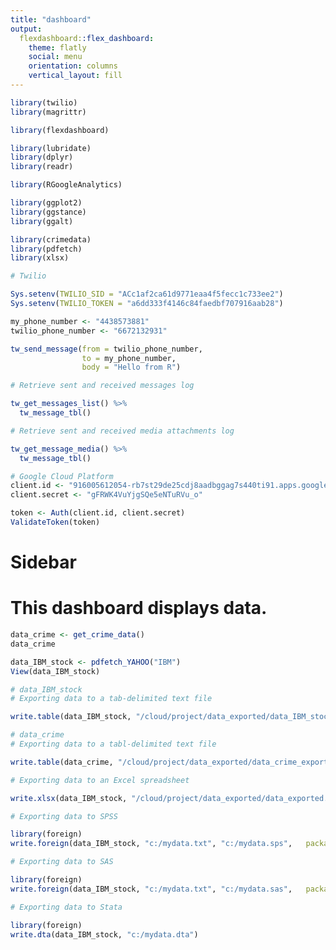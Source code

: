 ```yaml
---
title: "dashboard"
output: 
  flexdashboard::flex_dashboard:
    theme: flatly
    social: menu
    orientation: columns
    vertical_layout: fill
---
```


```r

library(twilio)
library(magrittr)

library(flexdashboard)

library(lubridate)
library(dplyr)
library(readr)

library(RGoogleAnalytics)

library(ggplot2)
library(ggstance)
library(ggalt)

library(crimedata)
library(pdfetch)
library(xlsx)
```

```r
# Twilio

Sys.setenv(TWILIO_SID = "ACc1af2ca61d9771eaa4f5fecc1c733ee2")
Sys.setenv(TWILIO_TOKEN = "a6dd333f4146c84faedbf707916aab28")

my_phone_number <- "4438573881"
twilio_phone_number <- "6672132931"

tw_send_message(from = twilio_phone_number,
                to = my_phone_number,
                body = "Hello from R")
```

```r
# Retrieve sent and received messages log

tw_get_messages_list() %>%
  tw_message_tbl()
```

```r
# Retrieve sent and received media attachments log

tw_get_message_media() %>%
  tw_message_tbl()
```

```r
# Google Cloud Platform
client.id <- "916005612054-rb7st29de25cdj8aadbggag7s440ti91.apps.googleusercontent.com"
client.secret <- "gFRWK4VuYjgSQe5eNTuRVu_o"

token <- Auth(client.id, client.secret)
ValidateToken(token)
```

Sidebar {.sidebar}
=====================================
This dashboard displays data.
=====================================

```r
data_crime <- get_crime_data()
data_crime
```

```r
data_IBM_stock <- pdfetch_YAHOO("IBM")
View(data_IBM_stock)
```

```r
# data_IBM_stock
# Exporting data to a tab-delimited text file

write.table(data_IBM_stock, "/cloud/project/data_exported/data_IBM_stock_exported.txt", sep="\t")
```

```r
# data_crime
# Exporting data to a tabl-delimited text file

write.table(data_crime, "/cloud/project/data_exported/data_crime_exported.txt", sep="\t")
```

```r
# Exporting data to an Excel spreadsheet

write.xlsx(data_IBM_stock, "/cloud/project/data_exported/data_exported.xlsx")
```

```r
# Exporting data to SPSS

library(foreign)
write.foreign(data_IBM_stock, "c:/mydata.txt", "c:/mydata.sps",   package="SPSS")
```

```r
# Exporting data to SAS

library(foreign)
write.foreign(data_IBM_stock, "c:/mydata.txt", "c:/mydata.sas",   package="SAS")
```

```r
# Exporting data to Stata

library(foreign)
write.dta(data_IBM_stock, "c:/mydata.dta")
```








